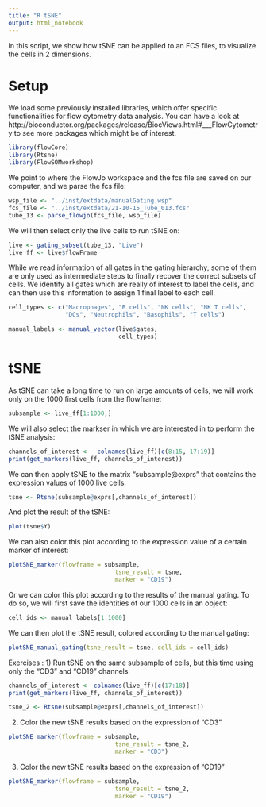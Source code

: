 ```yaml
---
title: "R tSNE"
output: html_notebook
---
```


In this script, we show how tSNE can be applied to an FCS files, to visualize
the cells in 2 dimensions.

# Setup

We load some previously installed libraries, which offer specific
functionalities for flow cytometry data analysis. You can have a look at
http://bioconductor.org/packages/release/BiocViews.html#___FlowCytometry
to see more packages which might be of interest.

```r
library(flowCore)
library(Rtsne)
library(FlowSOMworkshop)
```
We point to where the FlowJo workspace and the fcs file are saved on our 
computer, and we parse the fcs file:

```r
wsp_file <- "../inst/extdata/manualGating.wsp"
fcs_file <- "../inst/extdata/21-10-15_Tube_013.fcs"
tube_13 <- parse_flowjo(fcs_file, wsp_file)
```

We will then select only the live cells to run tSNE on:
```r
live <- gating_subset(tube_13, "Live")
live_ff <- live$flowFrame
```

While we read information of all gates in the gating hierarchy, some of them
are only used as intermediate steps to finally recover the correct subsets of
cells. We identify all gates which are really of interest to label the cells,
and can then use this information to assign 1 final label to each cell.

```r
cell_types <- c("Macrophages", "B cells", "NK cells", "NK T cells",
                "DCs", "Neutrophils", "Basophils", "T cells")

manual_labels <- manual_vector(live$gates,
                               cell_types)
```

# tSNE

As tSNE can take a long time to run on large amounts of cells, we will work
only on the 1000 first cells from the flowframe:

```r
subsample <- live_ff[1:1000,]
```

We will also select the markser in which we are interested in to perform the 
tSNE analysis:

```r
channels_of_interest <-  colnames(live_ff)[c(8:15, 17:19)]
print(get_markers(live_ff, channels_of_interest))
```

We can then apply tSNE to the matrix "subsample@exprs" that contains the 
expression values of 1000 live cells:

```r
tsne <- Rtsne(subsample@exprs[,channels_of_interest])
```

And plot the result of the tSNE:

```r
plot(tsne$Y)
```

We can also color this plot according to the expression value 
of a certain marker of interest:

```r
plotSNE_marker(flowframe = subsample,
                              tsne_result = tsne,
                              marker = "CD19")
```

Or we can color this plot according to the results of the manual gating. 
To do so, we will first save the identities of our 1000 cells in an object:

```r
cell_ids <- manual_labels[1:1000]
```

We can then plot the tSNE result, colored according to the manual gating:

```r
plotSNE_manual_gating(tsne_result = tsne, cell_ids = cell_ids)
```

Exercises :
1) Run tSNE on the same subsample of cells, but this time using only the "CD3" 
and "CD19" channels

```r
channels_of_interest <- colnames(live_ff)[c(17:18)]
print(get_markers(live_ff, channels_of_interest))
```

```r
tsne_2 <- Rtsne(subsample@exprs[,channels_of_interest])
```

2) Color the new tSNE results based on the expression of "CD3"

```r
plotSNE_marker(flowframe = subsample,
                              tsne_result = tsne_2,
                              marker = "CD3")
```

3) Color the new tSNE results based on the expression of "CD19"

```r
plotSNE_marker(flowframe = subsample,
                              tsne_result = tsne_2,
                              marker = "CD19")
```

